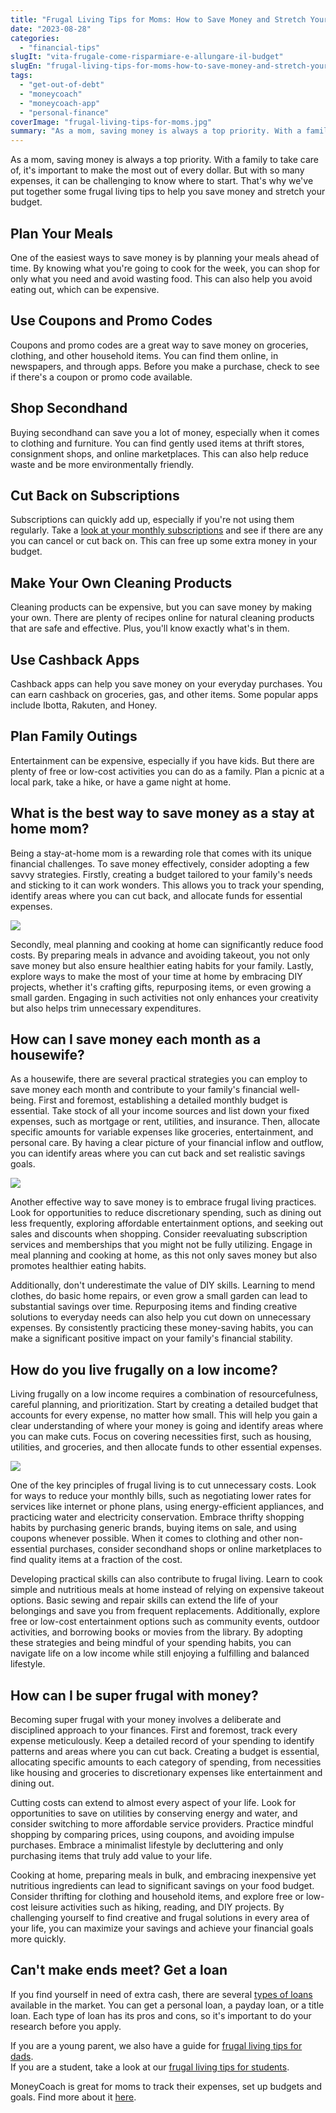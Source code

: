 ```yaml
---
title: "Frugal Living Tips for Moms: How to Save Money and Stretch Your Budget"
date: "2023-08-28"
categories: 
  - "financial-tips"
slugIt: "vita-frugale-come-risparmiare-e-allungare-il-budget"
slugEn: "frugal-living-tips-for-moms-how-to-save-money-and-stretch-your-budget"
tags: 
  - "get-out-of-debt"
  - "moneycoach"
  - "moneycoach-app"
  - "personal-finance"
coverImage: "frugal-living-tips-for-moms.jpg"
summary: "As a mom, saving money is always a top priority. With a family to take care of, it's important to make the most out of every dollar. But with so many expenses, it can be challenging to know where to start."
---
```


As a mom, saving money is always a top priority. With a family to take care of, it's important to make the most out of every dollar. But with so many expenses, it can be challenging to know where to start. That's why we've put together some frugal living tips to help you save money and stretch your budget.

## Plan Your Meals
One of the easiest ways to save money is by planning your meals ahead of time. By knowing what you're going to cook for the week, you can shop for only what you need and avoid wasting food. This can also help you avoid eating out, which can be expensive.

## Use Coupons and Promo Codes
Coupons and promo codes are a great way to save money on groceries, clothing, and other household items. You can find them online, in newspapers, and through apps. Before you make a purchase, check to see if there's a coupon or promo code available.

## Shop Secondhand
Buying secondhand can save you a lot of money, especially when it comes to clothing and furniture. You can find gently used items at thrift stores, consignment shops, and online marketplaces. This can also help reduce waste and be more environmentally friendly.

## Cut Back on Subscriptions
Subscriptions can quickly add up, especially if you're not using them regularly. Take a [look at your monthly subscriptions](/blog/understanding-the-real-cost-of-your-subscriptions) and see if there are any you can cancel or cut back on. This can free up some extra money in your budget.

## Make Your Own Cleaning Products
Cleaning products can be expensive, but you can save money by making your own. There are plenty of recipes online for natural cleaning products that are safe and effective. Plus, you'll know exactly what's in them.

## Use Cashback Apps
Cashback apps can help you save money on your everyday purchases. You can earn cashback on groceries, gas, and other items. Some popular apps include Ibotta, Rakuten, and Honey.

## Plan Family Outings
Entertainment can be expensive, especially if you have kids. But there are plenty of free or low-cost activities you can do as a family. Plan a picnic at a local park, take a hike, or have a game night at home.

## What is the best way to save money as a stay at home mom?

Being a stay-at-home mom is a rewarding role that comes with its unique financial challenges. To save money effectively, consider adopting a few savvy strategies. Firstly, creating a budget tailored to your family's needs and sticking to it can work wonders. This allows you to track your spending, identify areas where you can cut back, and allocate funds for essential expenses. 

![](https://images.pexels.com/photos/4474036/pexels-photo-4474036.jpeg?auto=compress&cs=tinysrgb&w=1260&h=750&dpr=2)

Secondly, meal planning and cooking at home can significantly reduce food costs. By preparing meals in advance and avoiding takeout, you not only save money but also ensure healthier eating habits for your family. Lastly, explore ways to make the most of your time at home by embracing DIY projects, whether it's crafting gifts, repurposing items, or even growing a small garden. Engaging in such activities not only enhances your creativity but also helps trim unnecessary expenditures.

## How can I save money each month as a housewife?

As a housewife, there are several practical strategies you can employ to save money each month and contribute to your family's financial well-being. First and foremost, establishing a detailed monthly budget is essential. Take stock of all your income sources and list down your fixed expenses, such as mortgage or rent, utilities, and insurance. Then, allocate specific amounts for variable expenses like groceries, entertainment, and personal care. By having a clear picture of your financial inflow and outflow, you can identify areas where you can cut back and set realistic savings goals.

![](https://images.pexels.com/photos/3770002/pexels-photo-3770002.jpeg?auto=compress&cs=tinysrgb&w=1260&h=750&dpr=2)

Another effective way to save money is to embrace frugal living practices. Look for opportunities to reduce discretionary spending, such as dining out less frequently, exploring affordable entertainment options, and seeking out sales and discounts when shopping. Consider reevaluating subscription services and memberships that you might not be fully utilizing. Engage in meal planning and cooking at home, as this not only saves money but also promotes healthier eating habits.

Additionally, don't underestimate the value of DIY skills. Learning to mend clothes, do basic home repairs, or even grow a small garden can lead to substantial savings over time. Repurposing items and finding creative solutions to everyday needs can also help you cut down on unnecessary expenses. By consistently practicing these money-saving habits, you can make a significant positive impact on your family's financial stability.

## How do you live frugally on a low income?

Living frugally on a low income requires a combination of resourcefulness, careful planning, and prioritization. Start by creating a detailed budget that accounts for every expense, no matter how small. This will help you gain a clear understanding of where your money is going and identify areas where you can make cuts. Focus on covering necessities first, such as housing, utilities, and groceries, and then allocate funds to other essential expenses.

![](https://images.pexels.com/photos/8927654/pexels-photo-8927654.jpeg?auto=compress&cs=tinysrgb&w=1260&h=750&dpr=2)

One of the key principles of frugal living is to cut unnecessary costs. Look for ways to reduce your monthly bills, such as negotiating lower rates for services like internet or phone plans, using energy-efficient appliances, and practicing water and electricity conservation. Embrace thrifty shopping habits by purchasing generic brands, buying items on sale, and using coupons whenever possible. When it comes to clothing and other non-essential purchases, consider secondhand shops or online marketplaces to find quality items at a fraction of the cost.

Developing practical skills can also contribute to frugal living. Learn to cook simple and nutritious meals at home instead of relying on expensive takeout options. Basic sewing and repair skills can extend the life of your belongings and save you from frequent replacements. Additionally, explore free or low-cost entertainment options such as community events, outdoor activities, and borrowing books or movies from the library. By adopting these strategies and being mindful of your spending habits, you can navigate life on a low income while still enjoying a fulfilling and balanced lifestyle.

## How can I be super frugal with money?
Becoming super frugal with your money involves a deliberate and disciplined approach to your finances. First and foremost, track every expense meticulously. Keep a detailed record of your spending to identify patterns and areas where you can cut back. Creating a budget is essential, allocating specific amounts to each category of spending, from necessities like housing and groceries to discretionary expenses like entertainment and dining out.

Cutting costs can extend to almost every aspect of your life. Look for opportunities to save on utilities by conserving energy and water, and consider switching to more affordable service providers. Practice mindful shopping by comparing prices, using coupons, and avoiding impulse purchases. Embrace a minimalist lifestyle by decluttering and only purchasing items that truly add value to your life. 

Cooking at home, preparing meals in bulk, and embracing inexpensive yet nutritious ingredients can lead to significant savings on your food budget. Consider thrifting for clothing and household items, and explore free or low-cost leisure activities such as hiking, reading, and DIY projects. By challenging yourself to find creative and frugal solutions in every area of your life, you can maximize your savings and achieve your financial goals more quickly.

## Can't make ends meet? Get a loan
If you find yourself in need of extra cash, there are several [types of loans](https://www.moneytap.com/blog/types-of-loans/) available in the market. You can get a personal loan, a payday loan, or a title loan. Each type of loan has its pros and cons, so it's important to do your research before you apply.

If you are a young parent, we also have a guide for [frugal living tips for dads](/blog/frugal-living-guide-for-dads-10-creative-hacks-for-financial-success-and-family-fun).  
If you are a student, take a look at our [frugal living tips for students](/blog/top-10-frugal-living-tips-for-students-save-money-and-manage-finances-wisely).

<AppDownloadLink>MoneyCoach</AppDownloadLink> is great for moms to track their expenses, set up budgets and goals. Find more about it [here](/).
